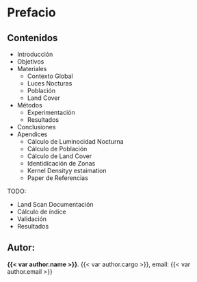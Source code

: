 # Prefacio {.unnumbered}


## Contenidos

- Introducción
- Objetivos
- Materiales 
   - Contexto Global
   - Luces Nocturas
   - Población
   - Land Cover
- Métodos
  - Experimentación
  - Resultados
- Conclusiones
- Apendices
  - Cálculo de Luminocidad Nocturna
  - Cálculo de Población
  - Cálculo de Land Cover
  - Identidicación de Zonas
  - Kernel Densityy estaimation
  - Paper de Referencias



TODO:

- Land Scan Documentación
- Cálculo de índice
- Validación
- Resultados
  
  
## Autor: {.unnumbered}

**{{< var author.name >}}**.
{{< var author.cargo >}},
email: {{< var author.email >}}

<!-- Ingeniero en Prevención de Riesgos, Magíster en Inteligencia Artificial, Doctorado y Master in Data Science (cursando). Experiencia en Geoestadística, Percepción Remota, Análisis Criminal y Redes Neuronales Convolucionales. Tema de Tesis Detección de Cambios en Imágenes Radar con técnicas de deep learning. -->
